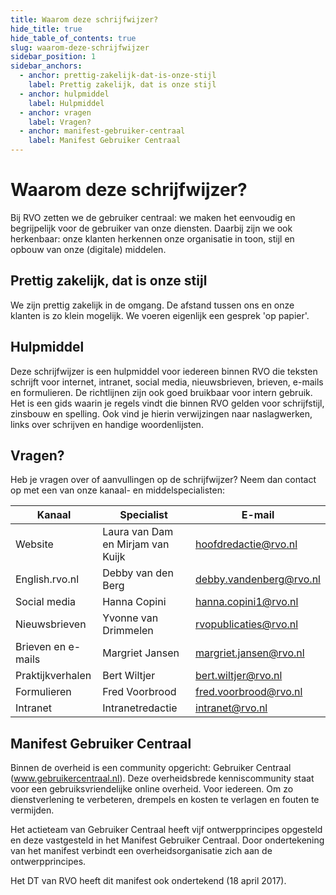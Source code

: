 ```yaml
---
title: Waarom deze schrijfwijzer?
hide_title: true
hide_table_of_contents: true
slug: waarom-deze-schrijfwijzer
sidebar_position: 1
sidebar_anchors:
  - anchor: prettig-zakelijk-dat-is-onze-stijl
    label: Prettig zakelijk, dat is onze stijl
  - anchor: hulpmiddel
    label: Hulpmiddel
  - anchor: vragen
    label: Vragen?
  - anchor: manifest-gebruiker-centraal
    label: Manifest Gebruiker Centraal
---
```


# Waarom deze schrijfwijzer?

Bij RVO zetten we de gebruiker centraal: we maken het eenvoudig en begrijpelijk voor de gebruiker van onze diensten. Daarbij zijn we ook herkenbaar: onze klanten herkennen onze organisatie in toon, stijl en opbouw van onze (digitale) middelen.

## Prettig zakelijk, dat is onze stijl

We zijn prettig zakelijk in de omgang. De afstand tussen ons en onze klanten is zo klein mogelijk. We voeren eigenlijk een gesprek 'op papier'.

## Hulpmiddel

Deze schrijfwijzer is een hulpmiddel voor iedereen binnen RVO die teksten schrijft voor internet, intranet, social media, nieuwsbrieven, brieven, e-mails en formulieren. De richtlijnen zijn ook goed bruikbaar voor intern gebruik. Het is een gids waarin je regels vindt die binnen RVO gelden voor schrijfstijl, zinsbouw en spelling. Ook vind je hierin verwijzingen naar naslagwerken, links over schrijven en handige woordenlijsten.

## Vragen?

Heb je vragen over of aanvullingen op de schrijfwijzer? Neem dan contact op met een van onze kanaal- en middelspecialisten:

| **Kanaal**         | **Specialist**                    | **E-mail**              |
| ------------------ | --------------------------------- | ----------------------- |
| Website            | Laura van Dam en Mirjam van Kuijk | hoofdredactie@rvo.nl    |
| English.rvo.nl     | Debby van den Berg                | debby.vandenberg@rvo.nl |
| Social media       | Hanna Copini                      | hanna.copini1@rvo.nl    |
| Nieuwsbrieven      | Yvonne van Drimmelen              | rvopublicaties@rvo.nl   |
| Brieven en e-mails | Margriet Jansen                   | margriet.jansen@rvo.nl  |
| Praktijkverhalen   | Bert Wiltjer                      | bert.wiltjer@rvo.nl     |
| Formulieren        | Fred Voorbrood                    | fred.voorbrood@rvo.nl   |
| Intranet           | Intranetredactie                  | intranet@rvo.nl         |

## Manifest Gebruiker Centraal

Binnen de overheid is een community opgericht: Gebruiker Centraal (www.gebruikercentraal.nl). Deze overheidsbrede kenniscommunity staat voor een gebruiksvriendelijke online overheid. Voor iedereen. Om zo dienstverlening te verbeteren, drempels en kosten te verlagen en fouten te vermijden.

Het actieteam van Gebruiker Centraal heeft vijf ontwerpprincipes opgesteld en deze vastgesteld in het Manifest Gebruiker Centraal. Door ondertekening van het manifest verbindt een overheidsorganisatie zich aan de ontwerpprincipes.

Het DT van RVO heeft dit manifest ook ondertekend (18 april 2017).
